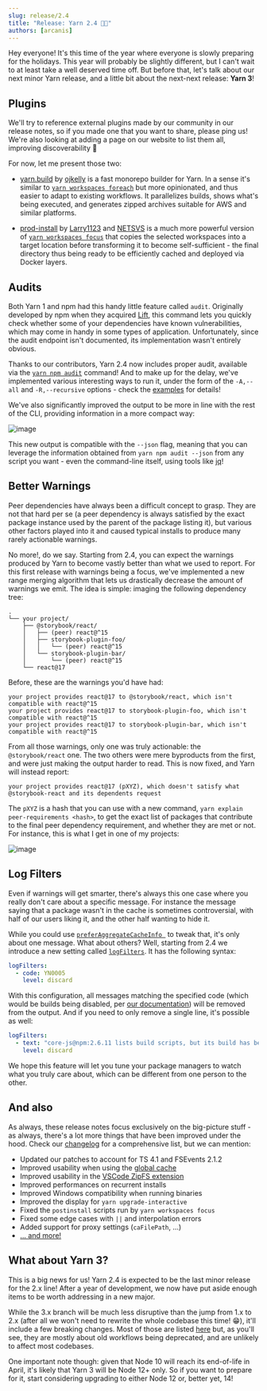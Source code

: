 ```yaml
---
slug: release/2.4
title: "Release: Yarn 2.4 🎄🎁"
authors: [arcanis]
---
```


Hey everyone! It's this time of the year where everyone is slowly preparing for the holidays. This year will probably be slightly different, but I can't wait to at least take a well deserved time off. But before that, let's talk about our next minor Yarn release, and a little bit about the next-next release: **Yarn 3**!

## Plugins

We'll try to reference external plugins made by our community in our release notes, so if you made one that you want to share, please ping us! We're also looking at adding a page on our website to list them all, improving discoverability 💫

For now, let me present those two:

- [yarn.build](https://yarn.build/) by [ojkelly](https://twitter.com/ojkelly) is a fast monorepo builder for Yarn. In a sense it's similar to [`yarn workspaces foreach`](https://yarnpkg.com/cli/workspaces/foreach) but more opinionated, and thus easier to adapt to existing workflows. It parallelizes builds, shows what's being executed, and generates zipped archives suitable for AWS and similar platforms.

- [prod-install](https://gitlab.com/Larry1123/yarn-contrib/-/tree/master/packages/plugin-production-install) by [Larry1123](https://gitlab.com/Larry1123) and [NETSVS](https://www.mynetsvs.com/) is a much more powerful version of [`yarn workspaces focus`](https://yarnpkg.com/cli/workspaces/focus) that copies the selected workspaces into a target location before transforming it to become self-sufficient - the final directory thus being ready to be efficiently cached and deployed via Docker layers.

## Audits

Both Yarn 1 and npm had this handy little feature called `audit`. Originally developed by npm when they acquired [Lift](https://medium.com/npm-inc/npm-acquires-lift-security-258e257ef639), this command lets you quickly check whether some of your dependencies have known vulnerabilities, which may come in handy in some types of application. Unfortunately, since the audit endpoint isn't documented, its implementation wasn't entirely obvious.

Thanks to our contributors, Yarn 2.4 now includes proper audit, available via the [`yarn npm audit`](https://yarnpkg.com/cli/npm/audit) command! And to make up for the delay, we've implemented various interesting ways to run it, under the form of the `-A,--all` and `-R,--recursive` options - check the [examples](https://yarnpkg.com/cli/npm/audit#examples) for details!

We've also significantly improved the output to be more in line with the rest of the CLI, providing information in a more compact way:

![image](https://user-images.githubusercontent.com/1037931/100546031-5ee0ba00-325f-11eb-8d6d-c6973571e099.png)

This new output is compatible with the `--json` flag, meaning that you can leverage the information obtained from `yarn npm audit --json` from any script you want - even the command-line itself, using tools like [jq](https://stedolan.github.io/jq/)!

## Better Warnings

Peer dependencies have always been a difficult concept to grasp. They are not that hard per se (a peer dependency is always satisfied by the exact package instance used by the parent of the package listing it), but various other factors played into it and caused typical installs to produce many rarely actionable warnings.

No more!, do we say. Starting from 2.4, you can expect the warnings produced by Yarn to become vastly better than what we used to report. For this first release with warnings being a focus, we've implemented a new range merging algorithm that lets us drastically decrease the amount of warnings we emit. The idea is simple: imaging the following dependency tree:

```
.
└── your project/
    ├── @storybook/react/
    │   ├── (peer) react@^15
    │   ├── storybook-plugin-foo/
    │   │   └── (peer) react@^15
    │   └── storybook-plugin-bar/
    │       └── (peer) react@^15
    └── react@17
```

Before, these are the warnings you'd have had:

```
your project provides react@17 to @storybook/react, which isn't compatible with react@^15
your project provides react@17 to storybook-plugin-foo, which isn't compatible with react@^15
your project provides react@17 to storybook-plugin-bar, which isn't compatible with react@^15
```

From all those warnings, only one was truly actionable: the `@storybook/react` one. The two others were mere byproducts from the first, and were just making the output harder to read. This is now fixed, and Yarn will instead report:

```
your project provides react@17 (pXYZ), which doesn't satisfy what @storybook-react and its dependents request
```

The `pXYZ` is a hash that you can use with a new command, `yarn explain peer-requirements <hash>`, to get the exact list of packages that contribute to the final peer dependency requirement, and whether they are met or not. For instance, this is what I get in one of my projects:

![image](https://user-images.githubusercontent.com/1037931/100546016-3e186480-325f-11eb-8454-a44402a45494.png)

## Log Filters

Even if warnings will get smarter, there's always this one case where you really don't care about a specific message. For instance the message saying that a package wasn't in the cache is sometimes controversial, with half of our users liking it, and the other half wanting to hide it.

While you could use [`preferAggregateCacheInfo `](https://yarnpkg.com/configuration/yarnrc/#preferAggregateCacheInfo) to tweak that, it's only about one message. What about others? Well, starting from 2.4 we introduce a new setting called [`logFilters`](https://yarnpkg.com/configuration/yarnrc#logFilters). It has the following syntax:

```yaml
logFilters:
  - code: YN0005
    level: discard
```

With this configuration, all messages matching the specified code (which would be builds being disabled, per [our documentation](https://yarnpkg.com/advanced/error-codes#yn0005---build_disabled)) will be removed from the output. And if you need to only remove a single line, it's possible as well:

```yaml
logFilters:
  - text: "core-js@npm:2.6.11 lists build scripts, but its build has been explicitly disabled through configuration."
    level: discard
```

We hope this feature will let you tune your package managers to watch what you truly care about, which can be different from one person to the other.

## And also

As always, these release notes focus exclusively on the big-picture stuff - as always, there's a lot more things that have been improved under the hood. Check our [changelog](https://github.com/yarnpkg/berry/blob/master/CHANGELOG.md) for a comprehensive list, but we can mention:

- Updated our patches to account for TS 4.1 and FSEvents 2.1.2
- Improved usability when using the [global cache](https://yarnpkg.com/configuration/yarnrc#enableGlobalCache)
- Improved usability in the [VSCode ZipFS extension](https://marketplace.visualstudio.com/items?itemName=arcanis.vscode-zipfs)
- Improved performances on recurrent installs
- Improved Windows compatibility when running binaries
- Improved the display for `yarn upgrade-interactive`
- Fixed the `postinstall` scripts run by `yarn workspaces focus`
- Fixed some edge cases with `||` and interpolation errors
- Added support for proxy settings (`caFilePath`, ...)
- [... and more!](https://github.com/yarnpkg/berry/blob/master/CHANGELOG.md)

## What about Yarn 3?

This is a big news for us! Yarn 2.4 is expected to be the last minor release for the 2.x line! After a year of development, we now have put aside enough items to be worth addressing in a new major.

While the 3.x branch will be much less disruptive than the jump from 1.x to 2.x (after all we won't need to rewrite the whole codebase this time! 😁), it'll include a few breaking changes. Most of those are listed [here](https://github.com/yarnpkg/berry/issues/1406) but, as you'll see, they are mostly about old workflows being deprecated, and are unlikely to affect most codebases.

One important note though: given that Node 10 will reach its end-of-life in April, it's likely that Yarn 3 will be Node 12+ only. So if you want to prepare for it, start considering upgrading to either Node 12 or, better yet, 14!
